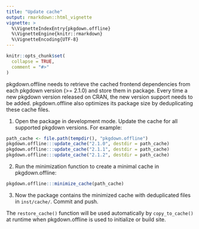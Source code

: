 ```yaml
---
title: "Update cache"
output: rmarkdown::html_vignette
vignette: >
  %\VignetteIndexEntry{pkgdown.offline}
  %\VignetteEngine{knitr::rmarkdown}
  %\VignetteEncoding{UTF-8}
---
```


```r
knitr::opts_chunk$set(
  collapse = TRUE,
  comment = "#>"
)
```

pkgdown.offline needs to retrieve the cached frontend dependencies from
each pkgdown version (>= 2.1.0) and store them in package.
Every time a new pkgdown version released on CRAN, the new version support
needs to be added. pkgdown.offline also optimizes its package size by
deduplicating these cache files.

1. Open the package in development mode. Update the cache for all
   supported pkgdown versions. For example:

```r
path_cache <- file.path(tempdir(), "pkgdown.offline")
pkgdown.offline:::update_cache("2.1.0", destdir = path_cache)
pkgdown.offline:::update_cache("2.1.1", destdir = path_cache)
pkgdown.offline:::update_cache("2.1.2", destdir = path_cache)
```

2. Run the minimization function to create a minimal cache in pkgdown.offline:

```r
pkgdown.offline:::minimize_cache(path_cache)
```

3. Now the package contains the minimized cache with deduplicated files in `inst/cache/`. Commit and push.

The `restore_cache()` function will be used automatically by `copy_to_cache()`
at runtime when pkgdown.offline is used to initialize or build site.
